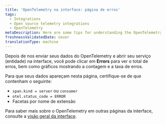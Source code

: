 ```yaml
---
title: 'OpenTelemetry na interface: página de erros'
tags:
  - Integrations
  - Open source telemetry integrations
  - OpenTelemetry
metaDescription: Here are some tips for understanding the OpenTelemetry errors page in the New Relic UI.
freshnessValidatedDate: never
translationType: machine
---
```


Depois de nos enviar seus dados do OpenTelemetry e abrir seu serviço (entidade) na interface, você pode clicar em <DoNotTranslate>**Errors**</DoNotTranslate> para ver o total de erros, bem como gráficos mostrando a contagem e a taxa de erros.

Para que seus dados apareçam nesta página, certifique-se de que contenham o seguinte:

* `span.kind = server` ou `consumer`
* `otel.status_code = ERROR`
* Facetas por nome de extensão

Para saber mais sobre o OpenTelemetry em outras páginas da interface, consulte a [visão geral da interface](/docs/more-integrations/open-source-telemetry-integrations/opentelemetry/view-your-data/opentelemetry-view-your-data).